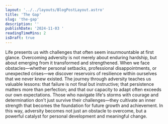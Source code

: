 ```yaml
---
layout: '../../layouts/BlogPostLayout.astro'
title: 'The Gap'
slug: 'the-gap'
description: ''
publishDate: '2024-11-03 '
readingTimeMins: 2
isDraft: true
---
```


Life presents us with challenges that often seem insurmountable at first glance. Overcoming adversity is not merely about enduring hardship, but about emerging from it transformed and strengthened. When we face obstacles—whether personal setbacks, professional disappointments, or unexpected crises—we discover reservoirs of resilience within ourselves that we never knew existed. The journey through adversity teaches us valuable lessons: that failure is not final but instructive; that persistence matters more than perfection; and that our capacity to adapt often exceeds our own expectations. Those who navigate life's storms with courage and determination don't just survive their challenges—they cultivate an inner strength that becomes the foundation for future growth and achievement. In this way, adversity becomes not just an obstacle to overcome, but a powerful catalyst for personal development and meaningful change.